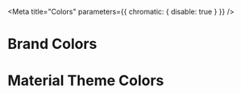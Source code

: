 
<Meta title="Colors" parameters={{ chromatic: { disable: true } }} />

# Brand Colors

<ColorPalette>
  <ColorItem title="theme.palette.brand.orange" subtitle="Orange" colors={[theme.palette.brand.orange]} />
  <ColorItem title="theme.palette.brand.darkGrey" subtitle="Dark Grey" colors={[theme.palette.brand.darkGrey]} />
  <ColorItem title="theme.palette.brand.lightGrey" subtitle="Light Grey" colors={[theme.palette.brand.lightGrey]} />
  <ColorItem title="theme.palette.brand.black" subtitle="Black" colors={[theme.palette.brand.black]} />
  <ColorItem title="theme.palette.brand.white" subtitle="White" colors={[theme.palette.brand.white]} />
  <ColorItem title="theme.palette.brand.yellow" subtitle="Yellow" colors={[theme.palette.brand.yellow]} />
  <ColorItem title="theme.palette.brand.lightCyan" subtitle="Light Cyan" colors={[theme.palette.brand.lightCyan]} />
  <ColorItem title="theme.palette.brand.darkCyan" subtitle="Dark Cyan" colors={[theme.palette.brand.darkCyan]} />
</ColorPalette>

# Material Theme Colors

<ColorPalette>
  <ColorItem title="theme.palette.primary.main" subtitle="Orange" colors={[theme.palette.primary.main]} />
  <ColorItem title="theme.palette.secondary.main" subtitle="Dark Cyan" colors={[theme.palette.secondary.main]} />
  <ColorItem title="theme.palette.success.main" subtitle="Green" colors={[theme.palette.success.main]} />
  <ColorItem
    title="theme.palette.successBackground"
    subtitle="Light Green"
    colors={[theme.palette.successBackground]}
  />
  <ColorItem title="theme.palette.warning.main" subtitle="Ochre" colors={[theme.palette.warning.main]} />
  <ColorItem
    title="theme.palette.warningBackground"
    subtitle="Light Ochre"
    colors={[theme.palette.warningBackground]}
  />
  <ColorItem title="theme.palette.error.main" subtitle="Red" colors={[theme.palette.error.main]} />
  <ColorItem title="theme.palette.errorBackground" subtitle="Light Red" colors={[theme.palette.errorBackground]} />
  <ColorItem title="theme.palette.info.main" subtitle="Grey" colors={[theme.palette.info.main]} />
  <ColorItem title="theme.palette.infoBackground" subtitle="Light Grey" colors={[theme.palette.infoBackground]} />
  <ColorItem
    title="Monochrome"
    colors={[
      theme.palette.monochrome.darkest,
      theme.palette.monochrome.darker,
      theme.palette.monochrome.dark,
      theme.palette.monochrome.mediumdark,
      theme.palette.monochrome.medium,
      theme.palette.monochrome.mediumlight,
      theme.palette.monochrome.light,
      theme.palette.monochrome.lighter,
      theme.palette.monochrome.lightest,
    ]}
  />
</ColorPalette>
